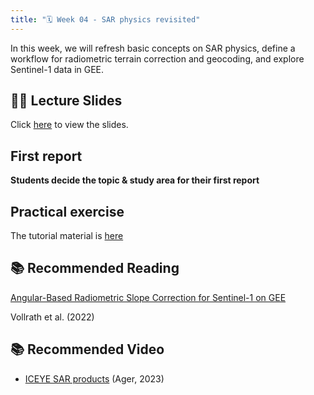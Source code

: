 ```yaml
---
title: "🗓️ Week 04 - SAR physics revisited"
---
```


In this  week, we will refresh basic concepts on SAR physics, define a workflow for radiometric terrain correction and geocoding, and explore Sentinel-1 data in GEE.


## 👨‍🏫 Lecture Slides 

Click [here](slides.qmd) to view the slides.

## First report 

**Students decide the topic & study area for their first report**

## Practical exercise

The tutorial  material is [here](lab.qmd)


## 📚 Recommended Reading

[Angular-Based Radiometric Slope Correction for Sentinel-1 on GEE](https://www.mdpi.com/2072-4292/12/11/1867) 

Vollrath et al. (2022) 


## 📚 Recommended Video

- [ICEYE SAR products](https://www.iceye.com/vos-talk3-video-page) (Ager, 2023)

